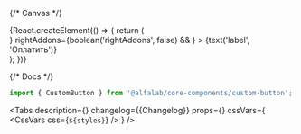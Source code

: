 


<Meta title='Components/CustomButton' component={CustomButton} id='CustomButton' />

{/* Canvas */}

<Story name='CustomButton'>
    {React.createElement(() => {
        return (
            <div
                style={{
                    backgroundColor: 'transparent',
                    padding: '8px',
                    position: 'absolute',
                    top: 0,
                    left: 0,
                    right: 0,
                    bottom: 0,
                }}
            >
                <CustomButton
                    size={select('size', SIZES, 'm')}
                    backgroundColor={color('backgroundColor', '#FF45C3')}
                    contentColor={select('contentColor', CONTENT_COLORS, 'white')}
                    stateType={select('stateType', STATE_TYPES, 'darkening')}
                    href={text('href', '')}
                    loading={boolean('loading', false)}
                    disabled={boolean('disabled', false)}
                    block={boolean('block', false)}
                    nowrap={boolean('nowrap', false)}
                    leftAddons={boolean('leftAddons', false) && <StarMIcon />}
                    rightAddons={boolean('rightAddons', false) && <StarMIcon />}
                >
                    {text('label', 'Оплатить')}
                </CustomButton>
            </div>
        );
    })}
</Story>

{/* Docs */}

<ComponentHeader
    name='CustomButton'
    version={packageJson.version}
    design='https://www.figma.com/file/cdNnkh2QdxuvYLrBm4cubM/Web-%3A%3A-Core-Default-Components?node-id=3306%3A30233'
/>

```jsx
import { CustomButton } from '@alfalab/core-components/сustom-button';
```

<Tabs
    description={<Description />}
    changelog={<Markdown>{Changelog}</Markdown>}
    props={<ArgsTable of={CustomButtonTS} />}
    cssVars={
        <CssVars
            css={`
                ${styles}
            `}
        />
    }
/>
